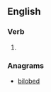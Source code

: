 ==English==

===Verb===
{{head|en|verb form}}

# {{en-past of|lobby}}

===Anagrams===
* [[bilobed#English|bilobed]]
